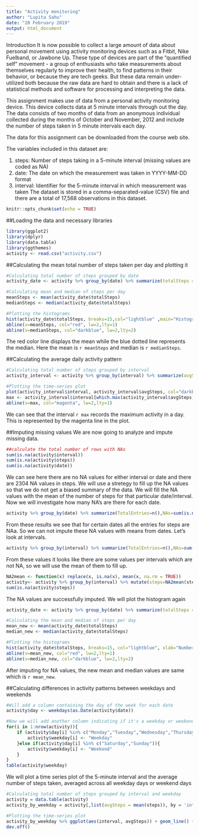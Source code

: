 ---
title: "Activity monitoring"
author: "Lupita Sahu"
date: "20 February 2019"
output: html_document
---

Introduction
It is now possible to collect a large amount of data about personal movement using activity monitoring devices such as a Fitbit, Nike Fuelband, or Jawbone Up. These type of devices are part of the "quantified self" movement - a group of enthusiasts who take measurements about themselves regularly to improve their health, to find patterns in their behavior, or because they are tech geeks. But these data remain under-utilized both because the raw data are hard to obtain and there is a lack of statistical methods and software for processing and interpreting the data.

This assignment makes use of data from a personal activity monitoring device. This device collects data at 5 minute intervals through out the day. The data consists of two months of data from an anonymous individual collected during the months of October and November, 2012 and include the number of steps taken in 5 minute intervals each day.

The data for this assignment can be downloaded from the course web site.

The variables included in this dataset are:

1. steps: Number of steps taking in a 5-minute interval (missing values are coded as NA)
2. date: The date on which the measurement was taken in YYYY-MM-DD format
3. interval: Identifier for the 5-minute interval in which measurement was taken
The dataset is stored in a comma-separated-value (CSV) file and there are a total of 17,568 observations in this dataset.

```{r setup, include=FALSE}
knitr::opts_chunk$set(echo = TRUE)
```

##Loading the data and necessary libraries
```{r}
library(ggplot2)
library(dplyr)
library(data.table)
library(ggthemes)
activity <- read.csv("activity.csv")
```

##Calculating the mean total number of steps taken per day and plotting it
```{r}
#Calculating total number of steps grouped by date
activity_date <- activity %>% group_by(date) %>% summarize(totalSteps = sum(steps, na.rm=TRUE))

#Calculating mean and median of steps per day
meanSteps <- mean(activity_date$totalSteps)
medianSteps <- median(activity_date$totalSteps)

#Plotting the histograms
hist(activity_date$totalSteps, breaks=15,col="lightblue" ,main="Histogram of the total number of steps taken each day", xlab="Number of steps in a day")
abline(v=meanSteps, col="red", lw=2,lty=1)
abline(v=medianSteps, col="darkblue", lw=2,lty=2)
```

The red color line displays the mean while the blue dotted line represents the median. Here the mean is `r meanSteps` and median is `r medianSteps`.

##Calculating the average daily activity pattern

```{r}
#Calculating total number of steps grouped by interval
activity_interval <- activity %>% group_by(interval) %>% summarize(avgSteps = mean(steps, na.rm=TRUE))

#Plotting the time-series plot
plot(activity_interval$interval, activity_interval$avgSteps, col="darkblue", xlab="Interval",ylab="Average steps per interval",main="Time series plot of the average number of steps taken each day", type="l", lwd=2)
max <- activity_interval$interval[which.max(activity_interval$avgSteps)]
abline(v=max, col="magenta", lw=2,lty=1)
```

We can see that the interval `r max` records the maximum activity in a day. This is represented by the magenta line in the plot.

##Imputing missing values
We are now going to analyze and impute missing data.

```{r}
##calculate the total number of rows with NAs
sum(is.na(activity$interval))
sum(is.na(activity$steps))
sum(is.na(activity$date))
```

We can see here there are no NA values for either interval or date and there are 2304 NA values in steps. 
We will use a stretegy to fill up the NA values so that we do not get a biased summary of the data. We will fill the NA values with the mean of the number of steps for that particular date/interval.
Now we will investigate how many NA's are there for each date.

```{r}
activity %>% group_by(date) %>% summarize(TotalEntries=n(),NAs=sum(is.na(steps)))
```

From these results we see that for certain dates all the entries for steps are NAa. So we can not impute these NA values with means from dates. Let's look at intervals.

```{r}
activity %>% group_by(interval) %>% summarize(TotalEntries=n(),NAs=sum(is.na(steps)))
```

From these values it looks like there are some values per intervals which are not NA, so we will use the mean of them to fill up.

```{r}
NA2mean <- function(x) replace(x, is.na(x), mean(x, na.rm = TRUE))
activity<- activity %>% group_by(interval) %>% mutate(steps=NA2mean(steps))
sum(is.na(activity$steps))
```
The NA values are successfully imputed. We will plot the histogram again
```{r}
activity_date <- activity %>% group_by(date) %>% summarize(totalSteps = sum(steps))

#Calculating the mean and median of steps per day
mean_new <- mean(activity_date$totalSteps)
median_new <- median(activity_date$totalSteps)

#Plotting the histograms
hist(activity_date$totalSteps, breaks=15, col="lightblue", xlab="Number of steps in a day",main="Histogram of the total number of steps taken each day")
abline(v=mean_new, col="red", lw=2,lty=1)
abline(v=median_new, col="darkblue", lw=2,lty=2)
```

After imputing for NA values, the new mean and median values are same which is `r mean_new`.

##Calculating differences in activity patterns between weekdays and weekends

```{r}
#Will add a column containing the day of the week for each date
activity$day <- weekdays(as.Date(activity$date))

#Now we will add another column indicating if it's a weekday or weekend
for(i in 1:nrow(activity)){
    if (activity$day[i] %in% c("Monday","Tuesday","Wednesday","Thursday","Friday")){
        activity$weekday[i] <- "Weekday"
    }else if(activity$day[i] %in% c("Saturday","Sunday")){
        activity$weekday[i] <- "Weekend"
    }
}
table(activity$weekday)
```

We will plot a time series plot of the 5-minute interval and the average number of steps taken, averaged across all weekday days or weekend days

```{r}
#Calculating total number of steps grouped by interval and weekday
activity = data.table(activity)
activity_by_weekday = activity[,list(avgSteps = mean(steps)), by = 'interval,weekday']

#Plotting the time-series plot
activity_by_weekday %>% ggplot(aes(interval, avgSteps)) + geom_line() + facet_wrap(.~weekday,ncol = 1, nrow=2) + labs(y="Average steps per interval")
dev.off()
```